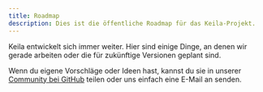 ```yaml
---
title: Roadmap
description: Dies ist die öffentliche Roadmap für das Keila-Projekt.
---
```


Keila entwickelt sich immer weiter. Hier sind einige Dinge, an denen wir gerade arbeiten oder die für zukünftige Versionen geplant sind.

Wenn du eigene Vorschläge oder Ideen hast, kannst du sie in unserer [Community bei GitHub](https://github.com/pentacent/keila) teilen oder uns einfach eine E-Mail an <Email user="hello" domain="keila.io" /> senden.

<GitHubRoadmap />
